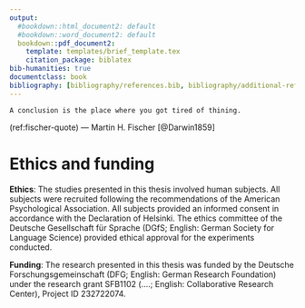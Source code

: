 ```yaml
---
output:
  #bookdown::html_document2: default
  #bookdown::word_document2: default
  bookdown::pdf_document2:
    template: templates/brief_template.tex
    citation_package: biblatex
bib-humanities: true
documentclass: book
bibliography: [bibliography/references.bib, bibliography/additional-references.bib]
---
```

```block
A conclusion is the place where you got tired of thining.

```
(ref:fischer-quote) --- Martin H. Fischer [@Darwin1859]

<!-- # Citations, cross-references, and collaboration {#cites-and-refs}  -->
<!-- \chaptermark{Citations and cross-refs} -->

# Ethics and funding

\noindent 

**Ethics**: The studies presented in this thesis involved human subjects.
All subjects were recruited following the recommendations of the American Psychological Association.
All subjects provided an informed consent in accordance with the Declaration of Helsinki.
The ethics committee of the Deutsche Gesellschaft für Sprache (DGfS; English: German Society for Language Science) provided ethical approval for the experiments conducted.

**Funding**: The research presented in this thesis was funded by the Deutsche Forschungsgemeinschaft (DFG; English: German Research Foundation) under the research grant SFB1102 (....; English: Collaborative Research Center), Project ID 232722074.

\minitoc <!-- this will include a mini table of contents-->
